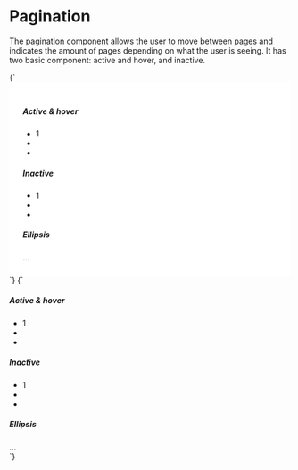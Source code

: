 
<Meta title="Navigation/Pagination" />

# Pagination

The pagination component allows the user to move between pages and indicates the amount of pages depending on what the user is seeing. It has two basic component: active and hover, and inactive.

<Preview>
  <Story name="White background" parameters={{
    design: figmaConfig('7005%3A35')
  }}>{`
    <style>
      .white-bg {
        background-color: #ffffff;
        padding: 1.5rem;
      }
    </style>
    <div class="white-bg">
      <h5 class="b-header padding-vertical-big">Active & hover</h5>
      <nav class="pagination role=" navigation" aria-label="pagination">
        <ul class="pagination-list">
          <li class="common">
            <a class="pagination-link is-current common-link" aria-label="Goto page 1" aria-current="page">1</a>
          </li>
          <li class="common">
            <a class="pagination-link is-current common-link" aria-label="Goto next"><i class="icon chevron-right"></i></a>
          </li>
          <li class="common">
            <a class="pagination-link is-current common-link" aria-label="Goto previous"><i class="icon chevron-left"></i></a>
          </li>
        </ul>
      </nav>
      <h5 class="b-header padding-vertical-big">Inactive</h5>
      <nav class="pagination role=" navigation" aria-label="pagination">
        <ul class="pagination-list">
          <li class="inactive">
            <a class="pagination-link inactive-link" aria-label="Goto page 1">1</a>
          </li>
          <li class="inactive">
            <a class="pagination-link inactive-link" aria-label="Goto next"><i class="icon chevron-right"></i></a>
          </li>
          <li class="inactive">
            <a class="pagination-link inactive-link" aria-label="Goto previous"><i class="icon chevron-left"></i></a>
          </li>
        </ul>
      </nav>
      <h5 class="b-header padding-vertical-big">Ellipsis</h5>
      <span class="pagination-ellipsis">&hellip;</span>
    </div>
  `}</Story>
</Preview>

<Preview>
  <Story name="Grey background" parameters={{
    design: figmaConfig('7005%3A35')
  }}>{`
    <div class="padding-big">
      <h5 class="b-header padding-vertical-big">Active & hover</h5>
      <nav class="pagination role=" navigation" aria-label="pagination">
        <ul class="pagination-list">
          <li class="common">
            <a class="pagination-link is-current common-link" aria-label="Goto page 1" aria-current="page">1</a>
          </li>
          <li class="common">
            <a class="pagination-link is-current common-link" aria-label="Goto next"><i class="icon chevron-right"></i></a>
          </li>
          <li class="common">
            <a class="pagination-link is-current common-link" aria-label="Goto previous"><i class="icon chevron-left"></i></a>
          </li>
        </ul>
      </nav>
      <h5 class="b-header padding-vertical-big">Inactive</h5>
      <nav class="pagination role=" navigation" aria-label="pagination">
        <ul class="pagination-list">
          <li class="inactive-grey">
            <a class="pagination-link inactive-link" aria-label="Goto page 1">1</a>
          </li>
          <li class="inactive-grey">
            <a class="pagination-link inactive-link" aria-label="Goto next"><i class="icon chevron-right"></i></a>
          </li>
          <li class="inactive-grey">
            <a class="pagination-link inactive-link" aria-label="Goto previous"><i class="icon chevron-left"></i></a>
          </li>
        </ul>
      </nav>
      <h5 class="b-header padding-vertical-big">Ellipsis</h5>
      <span class="pagination-ellipsis">&hellip;</span>
    </div>
  `}</Story>
</Preview>
